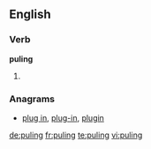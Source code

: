 ==English==

===Verb===
'''puling'''

# {{present participle of|[[pule]]}}

===Anagrams===
* [[plug in#English|plug in]], [[plug-in#English|plug-in]], [[plugin#English|plugin]]

[[de:puling]]
[[fr:puling]]
[[te:puling]]
[[vi:puling]]